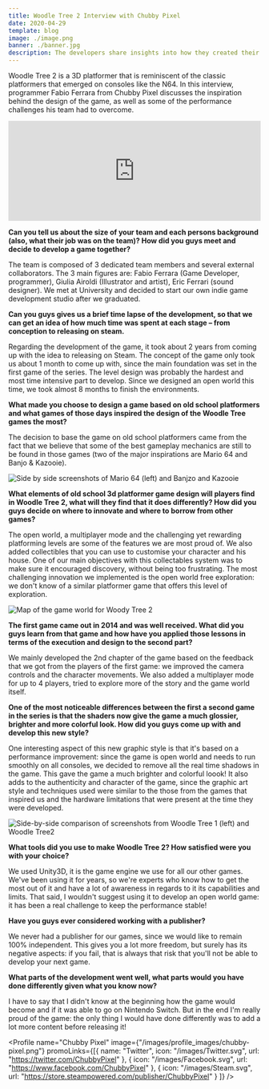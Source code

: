 ```yaml
---
title: Woodle Tree 2 Interview with Chubby Pixel
date: 2020-04-29
template: blog
image: ./image.png
banner: ./banner.jpg
description: The developers share insights into how they created their latest platformer, including the inspiration they took from old school games.
---
```


Woodle Tree 2 is a 3D platformer that is reminiscent of the classic platformers that emerged on consoles like the N64. In this interview, programmer Fabio Ferrara from Chubby Pixel discusses the inspiration behind the design of the game, as well as some of the performance challenges his team had to overcome. 

<div stlye="display:block; width: 100%; max-width: 500px; margin: 0 auto;">
<iframe src="https://store.steampowered.com/widget/1173740/" frameborder="0" width="100%" height="200"></iframe></div>

**Can you tell us about the size of your team and each persons background (also, what their job was on the team)? How did you guys meet and decide to develop a game together?**

The team is composed of 3 dedicated team members and several external collaborators. The 3 main figures are: Fabio Ferrara (Game Developer, programmer), Giulia Airoldi (Illustrator and artist), Eric Ferrari (sound designer). We met at University and decided to start our own indie game development studio after we graduated.

**Can you guys gives us a brief time lapse of the development, so that we can get an idea of how much time was spent at each stage – from conception to releasing on steam.**

Regarding the development of the game, it took about 2 years from coming up with the idea to releasing on Steam. The concept of the game only took us about 1 month to come up with, since the main foundation was set in the first game of the series. The level design was probably the hardest and most time intensive part to develop. Since we designed an open world this time, we took almost 8 months to finish the environments.

**What made you choose to design a game based on old school platformers and what games of those days inspired the design of the Woodle Tree games the most?**

The decision to base the game on old school platformers came from the fact that we believe that some of the best gameplay mechanics are still to be found in those games (two of the major inspirations are Mario 64 and Banjo & Kazooie).

![Side by side screenshots of Mario 64 (left) and Banjzo and Kazooie](./oldschool-games.png)

**What elements of old school 3d platformer game design will players find in Woodle Tree 2, what will they find that it does differently? How did you guys decide on where to innovate and where to borrow from other games?**

The open world, a multiplayer mode and the challenging yet rewarding platforming levels are some of the features we are most proud of. We also added collectibles that you can use to customise your character and his house. One of our main objectives with this collectables system was to make sure it encouraged discovery, without being too frustrating. The most challenging innovation we implemented is the open world free exploration: we don't know of a similar platformer game that offers this level of exploration.

![Map of the game world for Woody Tree 2](./open-world.png)

**The first game came out in 2014 and was well received. What did you guys learn from that game and how have you applied those lessons in terms of the execution and design to the second part?**

We mainly developed the 2nd chapter of the game based on the feedback that we got from the players of the first game: we improved the camera controls and the character movements. We also added a multiplayer mode for up to 4 players, tried to explore more of the story and the game world itself.

**One of the most noticeable differences between the first a second game in the series is that the shaders now give the game a much glossier, brighter and more colorful look. How did you guys come up with and develop this new style?**

One interesting aspect of this new graphic style is that it's based on a performance improvement: since the game is open world and needs to run smoothly on all consoles, we decided to remove all the real time shadows in the game. This gave the game a much brighter and colorful loook! It also adds to the authenticity and character of the game, since the graphic art style and techniques used were similar to the those from the games that inspired us and the hardware limitations that were present at the time they were developed.

![Side-by-side comparison of screenshots from Woodle Tree 1 (left) and Woodle Tree2](./graphics-comparison.png)

**What tools did you use to make Woodle Tree 2? How satisfied were you with your choice?**

We used Unity3D, it is the game engine we use for all our other games. We've been using it for years, so we're experts who know how to get the most out of it and have a lot of awareness in regards to it its capabilities and limits. That said, I wouldn't suggest using it to develop an open world game: it has been a real challenge to keep the performance stable!

**Have you guys ever considered working with a publisher?**

We never had a publisher for our games, since we would like to remain 100% independent. This gives you a lot more freedom, but surely has its negative aspects: if you fail, that is always that risk that you'll not be able to develop your next game.

**What parts of the development went well, what parts would you have done differently given what you know now?**

I have to say that I didn't know at the beginning how the game would become and if it was able to go on Nintendo Switch. But in the end I'm really proud of the game: the only thing I would have done differently was to add a lot more content before releasing it!

<Profile name="Chubby Pixel" image={"/images/profile_images/chubby-pixel.png"} promoLinks={[{
            name: "Twitter",
            icon: "/images/Twitter.svg",
            url: "https://twitter.com/ChubbyPixel"
        }, {
            icon: "/images/Facebook.svg",
            url: "https://www.facebook.com/ChubbyPixel"
        }, {
            icon: "/images/Steam.svg",
            url: "https://store.steampowered.com/publisher/ChubbyPixel"
        }
        ]} />